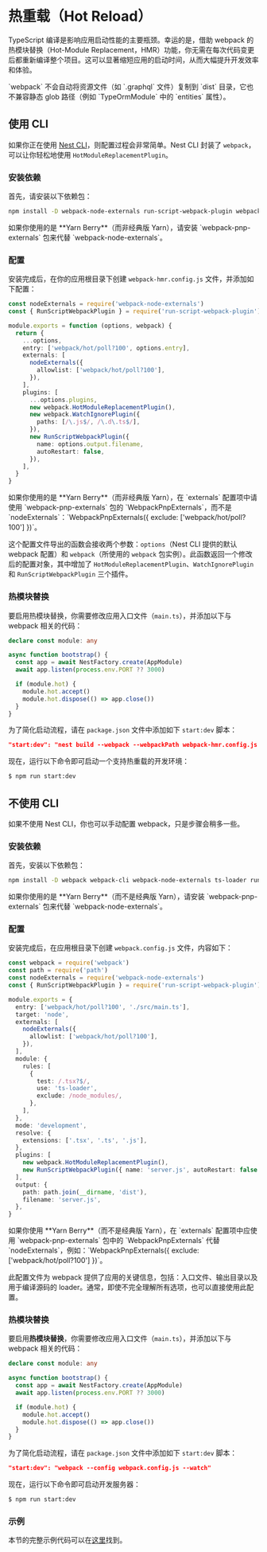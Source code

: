 # 热重载（Hot Reload）

TypeScript 编译是影响应用启动性能的主要瓶颈。幸运的是，借助 webpack 的热模块替换（Hot-Module Replacement，HMR）功能，你无需在每次代码变更后都重新编译整个项目。这可以显著缩短应用的启动时间，从而大幅提升开发效率和体验。

<CalloutInfo type="warning">
  `webpack` 不会自动将资源文件（如 `.graphql` 文件）复制到 `dist`
  目录，它也不兼容静态 glob 路径（例如 `TypeOrmModule` 中的 `entities` 属性）。
</CalloutInfo>

## 使用 CLI

如果你正在使用 [Nest CLI](/cli/overview)，则配置过程会非常简单。Nest CLI 封装了 `webpack`，可以让你轻松地使用 `HotModuleReplacementPlugin`。

### 安装依赖

首先，请安装以下依赖包：

```bash
npm install -D webpack-node-externals run-script-webpack-plugin webpack
```

<CalloutInfo>
  如果你使用的是 **Yarn Berry**（而非经典版 Yarn），请安装
  `webpack-pnp-externals` 包来代替 `webpack-node-externals`。
</CalloutInfo>

### 配置

安装完成后，在你的应用根目录下创建 `webpack-hmr.config.js` 文件，并添加如下配置：

```ts
const nodeExternals = require('webpack-node-externals')
const { RunScriptWebpackPlugin } = require('run-script-webpack-plugin')

module.exports = function (options, webpack) {
  return {
    ...options,
    entry: ['webpack/hot/poll?100', options.entry],
    externals: [
      nodeExternals({
        allowlist: ['webpack/hot/poll?100'],
      }),
    ],
    plugins: [
      ...options.plugins,
      new webpack.HotModuleReplacementPlugin(),
      new webpack.WatchIgnorePlugin({
        paths: [/\.js$/, /\.d\.ts$/],
      }),
      new RunScriptWebpackPlugin({
        name: options.output.filename,
        autoRestart: false,
      }),
    ],
  }
}
```

<CalloutInfo>
  如果你使用的是 **Yarn Berry**（而非经典版 Yarn），在 `externals` 配置项中请使用 `webpack-pnp-externals`
  包的 `WebpackPnpExternals`，而不是 `nodeExternals`：`WebpackPnpExternals({ exclude: ['webpack/hot/poll?100'] })`。
</CalloutInfo>

这个配置文件导出的函数会接收两个参数：`options`（Nest CLI 提供的默认 webpack 配置）和 `webpack`（所使用的 `webpack` 包实例）。此函数返回一个修改后的配置对象，其中增加了 `HotModuleReplacementPlugin`、`WatchIgnorePlugin` 和 `RunScriptWebpackPlugin` 三个插件。

### 热模块替换

要启用热模块替换，你需要修改应用入口文件（`main.ts`），并添加以下与 webpack 相关的代码：

```ts filename='main.ts'
declare const module: any

async function bootstrap() {
  const app = await NestFactory.create(AppModule)
  await app.listen(process.env.PORT ?? 3000)

  if (module.hot) {
    module.hot.accept()
    module.hot.dispose(() => app.close())
  }
}
```

为了简化启动流程，请在 `package.json` 文件中添加如下 `start:dev` 脚本：

```json
"start:dev": "nest build --webpack --webpackPath webpack-hmr.config.js --watch"
```

现在，运行以下命令即可启动一个支持热重载的开发环境：

```bash
$ npm run start:dev
```

## 不使用 CLI

如果不使用 Nest CLI，你也可以手动配置 webpack，只是步骤会稍多一些。

### 安装依赖

首先，安装以下依赖包：

```bash
npm install -D webpack webpack-cli webpack-node-externals ts-loader run-script-webpack-plugin
```

<CalloutInfo>
  如果你使用的是 **Yarn Berry**（而不是经典版 Yarn），请安装
  `webpack-pnp-externals` 包来代替 `webpack-node-externals`。
</CalloutInfo>

### 配置

安装完成后，在应用根目录下创建 `webpack.config.js` 文件，内容如下：

```ts
const webpack = require('webpack')
const path = require('path')
const nodeExternals = require('webpack-node-externals')
const { RunScriptWebpackPlugin } = require('run-script-webpack-plugin')

module.exports = {
  entry: ['webpack/hot/poll?100', './src/main.ts'],
  target: 'node',
  externals: [
    nodeExternals({
      allowlist: ['webpack/hot/poll?100'],
    }),
  ],
  module: {
    rules: [
      {
        test: /.tsx?$/,
        use: 'ts-loader',
        exclude: /node_modules/,
      },
    ],
  },
  mode: 'development',
  resolve: {
    extensions: ['.tsx', '.ts', '.js'],
  },
  plugins: [
    new webpack.HotModuleReplacementPlugin(),
    new RunScriptWebpackPlugin({ name: 'server.js', autoRestart: false }),
  ],
  output: {
    path: path.join(__dirname, 'dist'),
    filename: 'server.js',
  },
}
```

<CalloutInfo>
  如果你使用 **Yarn Berry**（而不是经典版 Yarn），在 `externals` 配置项中应使用 `webpack-pnp-externals` 包中的 `WebpackPnpExternals` 代替 `nodeExternals`，例如：`WebpackPnpExternals({ exclude: ['webpack/hot/poll?100'] })`。
</CalloutInfo>

此配置文件为 webpack 提供了应用的关键信息，包括：入口文件、输出目录以及用于编译源码的 loader。通常，即使不完全理解所有选项，也可以直接使用此配置。

### 热模块替换

要启用**热模块替换**，你需要修改应用入口文件（`main.ts`），并添加以下与 webpack 相关的代码：

```ts filename='main.ts'
declare const module: any

async function bootstrap() {
  const app = await NestFactory.create(AppModule)
  await app.listen(process.env.PORT ?? 3000)

  if (module.hot) {
    module.hot.accept()
    module.hot.dispose(() => app.close())
  }
}
```

为了简化启动流程，请在 `package.json` 文件中添加如下 `start:dev` 脚本：

```json
"start:dev": "webpack --config webpack.config.js --watch"
```

现在，运行以下命令即可启动开发服务器：

```bash
$ npm run start:dev
```

### 示例

本节的完整示例代码可以在[这里](https://github.com/nestjs/nest/tree/master/sample/08-webpack)找到。
